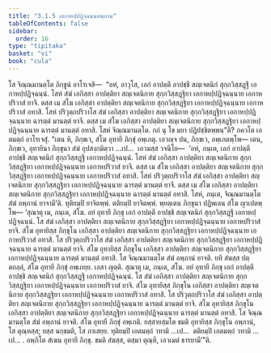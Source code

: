 ```yaml
---
title: "3.1.5 เอกาหปฺปฏิจฺฉนฺนอพฺภาน"
tableOfContents: false
sidebar:
  order: 16
type: "tipitaka"
basket: "vi"
book: "cula"
---
```



<DynamicBreadcrumb />

<Division number="106" book="cula">

<Paragraph number="526" book="cula">
โส จิณฺณมานตฺโต ภิกฺขูนํ อาโรเจสิ—  “อหํ, อาวุโส, เอกํ อาปตฺตึ อาปชฺชึ สญฺเจตนิกํ สุกฺกวิสฺสฏฺฐึ เอกาหปฺปฏิจฺฉนฺนํ. โสหํ สํฆํ เอกิสฺสา อาปตฺติยา สญฺเจตนิกาย สุกฺกวิสฺสฏฺฐิยา เอกาหปฺปฏิจฺฉนฺนาย เอกาหปริวาสํ ยาจึ. ตสฺส เม สํโฆ เอกิสฺสา อาปตฺติยา สญฺเจตนิกาย สุกฺกวิสฺสฏฺฐิยา เอกาหปฺปฏิจฺฉนฺนาย เอกาหปริวาสํ อทาสิ. โสหํ ปริวุตฺถปริวาโส สํฆํ เอกิสฺสา อาปตฺติยา สญฺเจตนิกาย สุกฺกวิสฺสฏฺฐิยา เอกาหปฺปฏิจฺฉนฺนาย ฉารตฺตํ มานตฺตํ ยาจึ. ตสฺส เม สํโฆ เอกิสฺสา อาปตฺติยา สญฺเจตนิกาย สุกฺกวิสฺสฏฺฐิยา เอกาหปฺปฏิจฺฉนฺนาย ฉารตฺตํ มานตฺตํ อทาสิ. โสหํ จิณฺณมานตฺโต. กถํ นุ โข มยา ปฏิปชฺชิตพฺพนฺ”ติ? ภควโต เอตมตฺถํ อาโรเจสุํ. “เตน หิ, ภิกฺขเว, สํโฆ อุทายึ ภิกฺขุํ อพฺเภตุ. เอวญฺจ ปน, ภิกฺขเว, อพฺเภตพฺโพ—
</Paragraph>

<Paragraph number="527" book="cula">
เตน, ภิกฺขเว, อุทายินา ภิกฺขุนา สํฆํ อุปสงฺกมิตฺวา …เป…  เอวมสฺส วจนีโย—  ‘อหํ, ภนฺเต, เอกํ อาปตฺตึ อาปชฺชึ สญฺเจตนิกํ สุกฺกวิสฺสฏฺฐึ เอกาหปฺปฏิจฺฉนฺนํ. โสหํ สํฆํ เอกิสฺสา อาปตฺติยา สญฺเจตนิกาย สุกฺกวิสฺสฏฺฐิยา เอกาหปฺปฏิจฺฉนฺนาย เอกาหปริวาสํ ยาจึ. ตสฺส เม สํโฆ เอกิสฺสา อาปตฺติยา สญฺเจตนิกาย สุกฺกวิสฺสฏฺฐิยา เอกาหปฺปฏิจฺฉนฺนาย เอกาหปริวาสํ อทาสิ. โสหํ ปริวุตฺถปริวาโส สํฆํ เอกิสฺสา อาปตฺติยา สญฺเจตนิกาย สุกฺกวิสฺสฏฺฐิยา เอกาหปฺปฏิจฺฉนฺนาย ฉารตฺตํ มานตฺตํ ยาจึ. ตสฺส เม สํโฆ เอกิสฺสา อาปตฺติยา สญฺเจตนิกาย สุกฺกวิสฺสฏฺฐิยา เอกาหปฺปฏิจฺฉนฺนาย ฉารตฺตํ มานตฺตํ อทาสิ. โสหํ, ภนฺเต, จิณฺณมานตฺโต สํฆํ อพฺภานํ ยาจามี’ติ. ทุติยมฺปิ ยาจิตพฺพํ. ตติยมฺปิ ยาจิตพฺพํ. พฺยตฺเตน ภิกฺขุนา ปฏิพเลน สํโฆ ญาเปตพฺโพ—
</Paragraph>

</Division>
<Division number="107" book="cula">

<Paragraph number="528" book="cula">
‘สุณาตุ เม, ภนฺเต, สํโฆ. อยํ อุทายี ภิกฺขุ เอกํ อาปตฺตึ อาปชฺชิ สญฺเจตนิกํ สุกฺกวิสฺสฏฺฐึ เอกาหปฺปฏิจฺฉนฺนํ. โส สํฆํ เอกิสฺสา อาปตฺติยา สญฺเจตนิกาย สุกฺกวิสฺสฏฺฐิยา เอกาหปฺปฏิจฺฉนฺนาย เอกาหปริวาสํ ยาจิ. สํโฆ อุทายิสฺส ภิกฺขุโน เอกิสฺสา อาปตฺติยา สญฺเจตนิกาย สุกฺกวิสฺสฏฺฐิยา เอกาหปฺปฏิจฺฉนฺนาย เอกาหปริวาสํ อทาสิ. โส ปริวุตฺถปริวาโส สํฆํ เอกิสฺสา อาปตฺติยา สญฺเจตนิกาย สุกฺกวิสฺสฏฺฐิยา เอกาหปฺปฏิจฺฉนฺนาย ฉารตฺตํ มานตฺตํ ยาจิ. สํโฆ อุทายิสฺส ภิกฺขุโน เอกิสฺสา อาปตฺติยา สญฺเจตนิกาย สุกฺกวิสฺสฏฺฐิยา เอกาหปฺปฏิจฺฉนฺนาย ฉารตฺตํ มานตฺตํ อทาสิ. โส จิณฺณมานตฺโต สํฆํ อพฺภานํ ยาจติ. ยทิ สํฆสฺส ปตฺตกลฺลํ, สํโฆ อุทายึ ภิกฺขุํ อพฺเภยฺย. เอสา ญตฺติ.
</Paragraph>

<Paragraph number="529" book="cula">
สุณาตุ เม, ภนฺเต, สํโฆ. อยํ อุทายี ภิกฺขุ เอกํ อาปตฺตึ อาปชฺชิ สญฺเจตนิกํ สุกฺกวิสฺสฏฺฐึ เอกาหปฺปฏิจฺฉนฺนํ. โส สํฆํ เอกิสฺสา อาปตฺติยา สญฺเจตนิกาย สุกฺกวิสฺสฏฺฐิยา เอกาหปฺปฏิจฺฉนฺนาย เอกาหปริวาสํ ยาจิ. สํโฆ อุทายิสฺส ภิกฺขุโน เอกิสฺสา อาปตฺติยา สญฺเจตนิกาย สุกฺกวิสฺสฏฺฐิยา เอกาหปฺปฏิจฺฉนฺนาย เอกาหปริวาสํ อทาสิ. โส ปริวุตฺถปริวาโส สํฆํ เอกิสฺสา อาปตฺติยา สญฺเจตนิกาย สุกฺกวิสฺสฏฺฐิยา เอกาหปฺปฏิจฺฉนฺนาย ฉารตฺตํ มานตฺตํ ยาจิ. สํโฆ อุทายิสฺส ภิกฺขุโน เอกิสฺสา อาปตฺติยา สญฺเจตนิกาย สุกฺกวิสฺสฏฺฐิยา เอกาหปฺปฏิจฺฉนฺนาย ฉารตฺตํ มานตฺตํ อทาสิ. โส จิณฺณมานตฺโต สํฆํ อพฺภานํ ยาจติ. สํโฆ อุทายึ ภิกฺขุํ อพฺเภติ. ยสฺสายสฺมโต ขมติ อุทายิสฺส ภิกฺขุโน อพฺภานํ, โส ตุณฺหสฺส; ยสฺส นกฺขมติ, โส ภาเสยฺย.
</Paragraph>

<Paragraph number="530" book="cula">
ทุติยมฺปิ เอตมตฺถํ วทามิ …เป…  ตติยมฺปิ เอตมตฺถํ วทามิ …เป… .
</Paragraph>

<Paragraph number="531" book="cula">
อพฺภิโต สํเฆน อุทายี ภิกฺขุ. ขมติ สํฆสฺส, ตสฺมา ตุณฺหี, เอวเมตํ ธารยามี’”ติ.
</Paragraph>
</Division>
